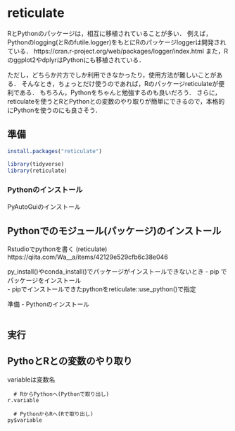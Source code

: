 # reticulate

RとPythonのパッケージは，相互に移植されていることが多い．
例えば，Pythonのlogging(とRのfutile.logger)をもとにRのパッケージloggerは開発されている．
https://cran.r-project.org/web/packages/logger/index.html
また，Rのggplot2やdplyrはPythonにも移植されている．

ただし，どちらか片方でしか利用できなかったり，使用方法が難しいことがある．
そんなとき，ちょっとだけ使うのであれば，Rのパッケージreticulateが便利である．
もちろん，Pythonをちゃんと勉強するのも良いだろう．
さらに，reticulateを使うとRとPythonとの変数のやり取りが簡単にできるので，本格的にPythonを使うのにも良さそう．

## 準備


```r
install.packages("reticulate")
```

```r
library(tidyverse)
library(reticulate)
```



### Pythonのインストール

PyAutoGuiのインストール

<!--
PyAutoGUIで画像認識した場所にマウスポインターを動かしてクリックする
https://take-tech-engineer.com/pyautogui-image/
pyautogui.click('button.png') # Find where button.png appears on the screen and click it.
-->


## Pythonでのモジュール(パッケージ)のインストール

Rstudioでpythonを書く (reticulate)
https://qiita.com/Wa__a/items/42129e529cfb6c38e046

py_install()やconda_install()でパッケージがインストールできないとき
- pip でパッケージをインストール   
- pipでインストールできたpythonをreticulate::use_python()で指定


準備
- Pythonのインストール   
```
```

## 実行



## PythoとRとの変数のやり取り

variableは変数名

```
  # RからPythonへ(Pythonで取り出し)
r.variable

  # PythonからRへ(Rで取り出し)
py$variable
```

<!--


```
## memo
  # pdf2docxのインストール   
pip install pdf2docx
```

```r
  # pdf2docxの読み込みでエラーになるとき
  #   reticulate::use_python()でpythonを指定
  #   pipでpdf2docxがインストールできたpythonを使う
library(reticulate)
  # reticulate::py_install("pdf2docx") エラー
  # https://anaconda.org/conda-forge/python-docx
  # reticulate::conda_install(channel = "conda-forge", packages = "python-docx")  # できたけど，pdf2docxは読み込めず
reticulate::use_python("C:/Python/Python39/python.exe")
reticulate::py_run_string("from pdf2docx import parse")
reticulate::py_run_string("pdf_file = 'D:/a.pdf'")
reticulate::py_run_string("docx_file = 'D:/a.docx'")
reticulate::py_run_string("parse(pdf_file, docx_file)")
```
-->
